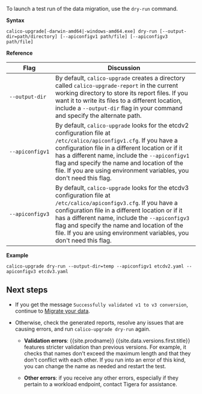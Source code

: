
To launch a test run of the data migration, use the `dry-run` command.

**Syntax**
```
calico-upgrade[-darwin-amd64|-windows-amd64.exe] dry-run [--output-dir=path/directory] [--apiconfigv1 path/file] [--apiconfigv3 path/file]
```
   
**Reference**
   
| Flag | Discussion 
| ---- | ---------- 
| <code>&#8209;&#8209;output&#8209;dir</code> | By default, `calico-upgrade` creates a directory called `calico-upgrade-report` in the current working directory to store its report files. If you want it to write its files to a different location, include a `--output-dir` flag in your command and specify the alternate path. 
| <code>&#8209;&#8209;apiconfigv1</code> | By default, `calico-upgrade` looks for the etcdv2 configuration file at `/etc/calico/apiconfigv1.cfg`. If you have a configuration file in a different location or if it has a different name, include the `--apiconfigv1` flag and specify the name and location of the file. If you are using environment variables, you don't need this flag. 
| <code>&#8209;&#8209;apiconfigv3</code> | By default, `calico-upgrade` looks for the etcdv3 configuration file at `/etc/calico/apiconfigv3.cfg`. If you have a configuration file in a different location or if it has a different name, include the `--apiconfigv3` flag and specify the name and location of the file. If you are using environment variables, you don't need this flag.
   
**Example**
```
calico-upgrade dry-run --output-dir=temp --apiconfigv1 etcdv2.yaml --apiconfigv3 etcdv3.yaml
```

## Next steps

- If you get the message `Successfully validated v1 to v3 conversion`, continue to
   [Migrate your data](./migrate).

- Otherwise, check the generated reports, resolve any issues that are causing
   errors, and run `calico-upgrade dry-run` again.
   
   - **Validation errors**: {{site.prodname}} {{site.data.versions.first.title}}
     features stricter validation than previous versions. For example, it checks that names
     don't exceed the maximum length and that they don't conflict with each other. If you run 
     into an error of this kind, you can change the name as needed and restart the test.
     
   - **Other errors**: if you receive any other errors, especially if they pertain to a 
     workload endpoint, contact Tigera for assistance.

